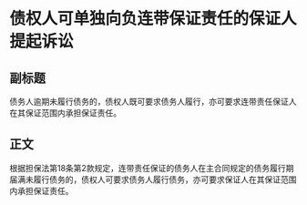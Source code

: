 # 债权人可单独向负连带保证责任的保证人提起诉讼
## 副标题
债务人逾期未履行债务的，债权人既可要求债务人履行，亦可要求连带责任保证人在其保证范围内承担保证责任。
## 正文
根据担保法第18条第2款规定，连带责任保证的债务人在主合同规定的债务履行期届满未履行债务的，债权人可要求债务人履行债务，亦可要求保证人在其保证范围内承担保证责任。